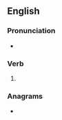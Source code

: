 ==English==

===Pronunciation===
* {{IPA|/ɑʊtˈsɔld/|lang=en}}

===Verb===
{{head|en|verb form}}

# {{en-past of|outsell}}

===Anagrams===
* {{anagrams|en|sold out|sold-out|soldout}}